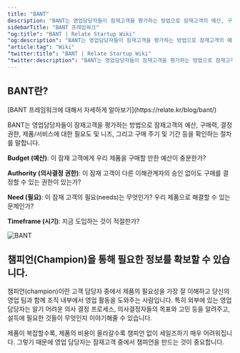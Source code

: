 ```yaml
---
title: "BANT"
description: "BANT는 영업담당자들이 잠재고객을 평가하는 방법으로 잠재고객의 예산, 구매력, 결정 권한, 제품/서비스에 대한 필요도 및 니즈, 그리고 구매 주기 및 기간 등을 확인하는 절차를 말합니다."
sidebarTitle: "BANT 프레임워크"
"og:title": "BANT | Relate Startup Wiki"
"og:description": "BANT는 영업담당자들이 잠재고객을 평가하는 방법으로 잠재고객의 예산, 구매력, 결정 권한, 제품/서비스에 대한 필요도 및 니즈, 그리고 구매 주기 및 기간 등을 확인하는 절차를 말합니다."
"article:tag": "Wiki"
"twitter:title": "BANT | Relate Startup Wiki"
"twitter:description": "BANT는 영업담당자들이 잠재고객을 평가하는 방법으로 잠재고객의 예산, 구매력, 결정 권한, 제품/서비스에 대한 필요도 및 니즈, 그리고 구매 주기 및 기간 등을 확인하는 절차를 말합니다."
---
```


## BANT란?

<Tip>
  [BANT 프레임워크에 대해서 자세하게 알아보기](https://relate.kr/blog/bant/)
</Tip>

BANT는 영업담당자들이 잠재고객을 평가하는 방법으로 잠재고객의 예산, 구매력, 결정 권한, 제품/서비스에 대한 필요도 및 니즈, 그리고 구매 주기 및 기간 등을 확인하는 절차를 말합니다.

**Budget (예산)**: 이 잠재 고객에게 우리 제품을 구매할 만한 예산이 충분한가?

**Authority (의사결정 권한)**: 이 잠재 고객이 다른 이해관계자의 승인 없이도 구매를 결정할 수 있는 권한이 있는가?

**Need (필요)**: 이 잠재 고객의 필요(needs)는 무엇인가? 우리 제품으로 해결할 수 있는 문제인가?

**Timeframe (시기)**: 지금 도입하는 것이 적절한가?

![BANT](/images/wiki/bant.png)

## 챔피언(Champion)을 통해 필요한 정보를 확보할 수 있습니다.

챔피언(champion)이란 고객 담당자 중에서 제품의 필요성을 가장 잘 이해하고 당신의 영업 팀과 함께 조직 내부에서 영업 활동을 도와주는 사람입니다. 특히 외부에 있는 영업 담당자는 알기 어려운 의사 결정 프로세스, 의사결정자들의 목표와 고민 등을 알려주고, 설득에 필요한 것들이 무엇인지 이야기해줄 수 있습니다.

제품이 복잡할수록, 제품의 비용이 올라갈수록 챔피언 없이 세일즈하기 매우 어려워집니다. 그렇기 때문에 영업 담당자는 잠재고객 중에서 챔피언을 만드는 것이 중요합니다.
